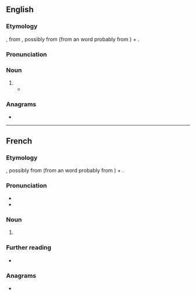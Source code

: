 ==English==

===Etymology===
{{bor|en|fr|sabayon}}, from {{der|en|it|zabaglione|zabaione}}, possibly from {{der|en|la|sabaia||Illyrian barley beer}} (from an {{der|en|xil|-}} word probably from {{der|en|ine-pro|*sab-||taste}}) + {{m|it|-one|pos=augmentative suffix}}.

===Pronunciation===
{{rfp|en}}

===Noun===
{{en-noun|~}}

# {{synonym of|zabaglione|lang=en}}
#* {{quote-journal|date=June 3, 2007|author=Amanda Hesser|title=Cooking|work=New York Times|url=http://www.nytimes.com/2007/06/03/books/review/Hesser-t.html
|passage=An orange-blossom-water '''sabayon''' is thickened in the microwave (and I will never again make finicky sabayon any other way).}}

===Anagrams===
* {{anagrams|en|Bayonas}}

----

==French==

===Etymology===
{{bor|fr|it|zabaione}}, possibly from {{der|fr|la|sabaia||Illyrian barley beer}} (from an {{der|fr|xil|-}} word probably from {{der|fr|ine-pro|*sab-||taste}}) + {{m|it|-one|pos=augmentative suffix}}.

===Pronunciation===
{{wikipedia|lang=fr}}
* {{fr-IPA}}
* {{rhymes|ɔ̃|lang=fr}}

===Noun===
{{fr-noun|m|~}}

# {{l|en|zabaglione}} {{gloss|custard-like dessert made with egg yolks, sugar and Marsala wine}}
#: {{syn|fr|zambajon}}

===Further reading===
* {{R:TLFi}}

===Anagrams===
* {{anagrams|fr|abayons}}

{{topics|fr|Desserts}}